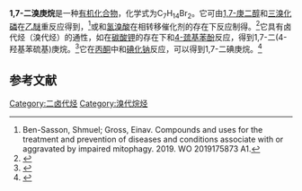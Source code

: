 {{Chembox
| Name = 1,7-二溴庚烷
| NameEn = 
| ImageFile = 1,7-Dibromo_heptane_Structural_Formula_V1.svg
|  ImageSize = 
|  ImageAlt = 
| IUPACName = 
| IUPACNameZh = 
| OtherNames = 
| Section1 = {{Chembox Identifiers
|   CASNo = 4549-31-9
|   CASNo_Ref = {{cascite|correct|CAS}}
|   PubChem = 
|   SMILES =  }}
| Section2 = {{Chembox Properties
|   Formula = C<sub>7</sub>H<sub>14</sub>Br<sub>2</sub>
|   MolarMass = 257.99
|   Appearance = 
|   Density = 1.5306 g·cm<sup>−3</sup>（20 °C）<ref>Muller, Adolf; Vanc, Wenzel. Multimembered cyclic compounds. XII. Formation of ω,​ω'-​oxidoalkanes and ω,​ω'-​dibromodialkyl ethers from diprimary glycols and hydrogen bromide. ''Berichte der Deutschen Chemischen Gesellschaft [Abteilung] B: Abhandlungen'', 1944, 77B. 669-675. ISSN: 0365-9488.</ref>
|   MeltingPt = {{convert|−41.7|C|K}}<ref>{{cite journal|journal=Journal of the American Chemical Society|volume=65|issue=8|language=en|issn=0002-7863|date=1943-08|pages=1466–1468|doi=10.1021/ja01248a008|url=https://pubs.acs.org/doi/abs/10.1021/ja01248a008|title=A Series of α,ι-Dimercaptans 1|accessdate=2020-11-28|author=William P. Hall, E. Emmet Reid|archive-date=2020-12-10|archive-url=https://web.archive.org/web/20201210064129/https://pubs.acs.org/doi/abs/10.1021/ja01248a008}}</ref>
|   BoilingPt = {{convert|263|C|K}}<ref>{{cite journal|journal=Toxicological & Environmental Chemistry|volume=90|issue=6|language=en|issn=0277-2248|date=2008-11|pages=1073–1089|doi=10.1080/02772240701862116|url=http://www.tandfonline.com/doi/abs/10.1080/02772240701862116|title=Normal boiling points of haloalkanes from electrotopological state indices|accessdate=2020-11-28|author=Gordon G. Cash, Suzanne Hartigan, Jay Tunkel}}</ref>
|   Solubility =  }}
| Section3 = {{Chembox Hazards
|   MainHazards = 
|   FlashPt = 
|   Autoignition =  }}
}}
'''1,7-二溴庚烷'''是一种[[有机化合物|有机化合物]]，化学式为C<sub>7</sub>H<sub>14</sub>Br<sub>2</sub>。它可由[[1,7-庚二醇|1,7-庚二醇]]和[[三溴化磷|三溴化磷]]在[[乙醚|乙醚]]重反应得到，<ref>Ben-Sasson, Shmuel; Gross, Einav. Compounds and uses for the treatment and prevention of diseases and conditions associate with or aggravated by impaired mitophagy. 2019. WO 2019175873 A1.</ref>或和[[氢溴酸|氢溴酸]]在相转移催化剂的存在下反应制得。<ref>{{cite journal|journal=Journal of the Korean Chemical Society|volume=55|issue=4|language=en|issn=1017-2548|date=2011-08-20|pages=691–696|doi=10.5012/jkcs.2011.55.4.691|url=http://koreascience.or.kr/journal/view.jsp?kj=JCGMDC&py=2011&vnc=v55n4&sp=691|title=Preparation of Supported CTAB/MCM-41 and CTAB-Nafion/MCM-41 Mesoporous Molecular Sieve and Their Use in the Brominating Reaction|accessdate=2020-11-28|author=Guoqin Hu, Hua Li, Juan Liu, Jiang Zhu|archive-date=2018-06-04|archive-url=https://web.archive.org/web/20180604221201/http://koreascience.or.kr/journal/view.jsp?kj=JCGMDC&py=2011&vnc=v55n4&sp=691|dead-url=no}}</ref>它具有卤代烃（溴代烃）的通性，如在[[碳酸钾|碳酸钾]]的存在下和[[4-巯基苯酚|4-巯基苯酚]]反应，得到1,7-二(4-羟基苯硫基)庚烷。<ref>{{cite journal|journal=Journal of Molecular Structure|volume=1199|language=en|date=2020-01|pages=126913|doi=10.1016/j.molstruc.2019.126913|url=https://linkinghub.elsevier.com/retrieve/pii/S002228601931004X|title=Thioether-linked liquid crystal dimers and trimers: The twist-bend nematic phase|accessdate=2020-11-28|author=Yuki Arakawa, Kenta Komatsu, Satoyoshi Inui, Hideto Tsuji}}</ref>它在[[丙酮|丙酮]]中和[[碘化钠|碘化钠]]反应，可以得到1,7-二碘庚烷。<ref>{{cite journal|journal=Journal of the American Chemical Society|volume=142|issue=5|language=en|issn=0002-7863|date=2020-02-05|pages=2396–2403|doi=10.1021/jacs.9b11595|url=https://pubs.acs.org/doi/10.1021/jacs.9b11595|title=Radical Reactions in Cavitands Unveil the Effects of Affinity on Dynamic Supramolecular Systems|accessdate=2020-11-28|author=Manuel Petroselli, Venkatachalam Angamuthu, Faiz-Ur Rahman, Xinluo Zhao, Yang Yu, Julius Rebek|archive-date=2022-04-19|archive-url=https://web.archive.org/web/20220419174040/https://pubs.acs.org/doi/10.1021/jacs.9b11595}}</ref>

==参考文献==
{{reflist}}

{{α,ω-二卤代烃}}
[[Category:二卤代烃|Category:二卤代烃]]
[[Category:溴代烷烃|Category:溴代烷烃]]